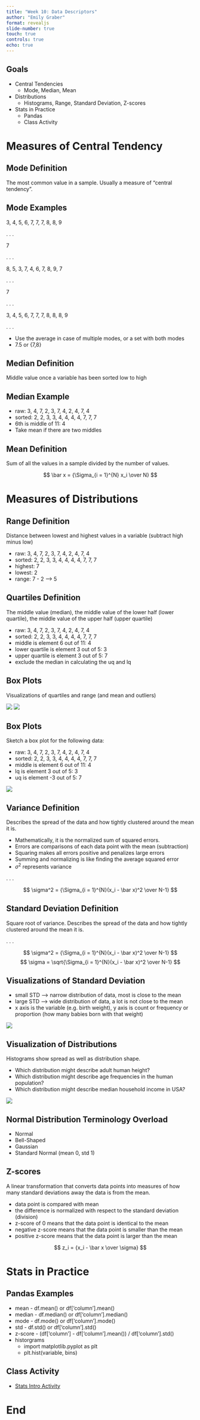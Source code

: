 ```yaml
---
title: "Week 10: Data Descriptors"
author: "Emily Graber"
format: revealjs
slide-number: true
touch: true
controls: true
echo: true
---
```


## Goals

- Central Tendencies
  - Mode, Median, Mean
- Distributions
  - Histograms, Range, Standard Deviation, Z-scores
- Stats in Practice
  - Pandas
  - Class Activity

# Measures of Central Tendency

## Mode Definition

The most common value in a sample. Usually a measure of "central tendency".

## Mode Examples

3, 4, 5, 6, 7, 7, 7, 8, 8, 9

. . .

7

. . .

8, 5, 3, 7, 4, 6, 7, 8, 9, 7

. . .

7

. . .

3, 4, 5, 6, 7, 7, 7, 8, 8, 8, 9

. . .

- Use the average in case of multiple modes, or a set with both modes
- 7.5 or {7,8}


## Median Definition

Middle value once a variable has been sorted low to high

## Median Example

::: incremental
- raw: 3, 4, 7, 2, 3, 7, 4, 2, 4, 7, 4
- sorted: 2, 2, 3, 3, 4, 4, 4, 4, 7, 7, 7
- 6th is middle of 11: 4
- Take mean if there are two middles
:::


## Mean Definition

Sum of all the values in a sample divided by the number of values.

$$
\bar x = {\Sigma_{i = 1}^{N} x_i \over N}
$$



# Measures of Distributions

## Range Definition

Distance between lowest and highest values in a variable (subtract high minus low)

::: incremental
- raw: 3, 4, 7, 2, 3, 7, 4, 2, 4, 7, 4
- sorted: 2, 2, 3, 3, 4, 4, 4, 4, 7, 7, 7
- highest: 7
- lowest: 2
- range: 7 - 2 --> 5
:::

## Quartiles Definition

The middle value (median), the middle value of the lower half (lower quartile), the middle value of the upper half (upper quartile)

::: incremental
- raw: 3, 4, 7, 2, 3, 7, 4, 2, 4, 7, 4
- sorted: 2, 2, 3, 3, 4, 4, 4, 4, 7, 7, 7
- middle is element 6 out of 11: 4
- lower quartile is element 3 out of 5: 3
- upper quartile is element 3 out of 5: 7
- exclude the median in calculating the uq and lq
:::

## Box Plots {.smaller}

Visualizations of quartiles and range  (and mean and outliers)

![](https://pro.arcgis.com/en/pro-app/3.3/help/analysis/geoprocessing/charts/GUID-0E2C3730-C535-40CD-8152-80D794A996A7-web.png)
![](https://blogs.sas.com/content/iml/files/2019/08/boxschematic1.png)

## Box Plots {.smaller}

Sketch a box plot for the following data:

- raw: 3, 4, 7, 2, 3, 7, 4, 2, 4, 7, 4
- sorted: 2, 2, 3, 3, 4, 4, 4, 4, 7, 7, 7
- middle is element 6 out of 11: 4
- lq is element 3 out of 5: 3
- uq is element -3 out of 5: 7

![](https://blogs.sas.com/content/iml/files/2019/08/boxschematic1.png)

## Variance Definition {.smaller}

Describes the spread of the data and how tightly clustered around the mean it is. 

::: incremental
- Mathematically, it is the normalized sum of squared errors.
- Errors are comparisons of each data point with the mean (subtraction)
- Squaring makes all errors positive and penalizes large errors
- Summing and normalizing is like finding the average squared error
- $\sigma^2$ represents variance
:::

. . .

$$
\sigma^2 = {\Sigma_{i = 1}^{N}(x_i - \bar x)^2 \over N-1}
$$


## Standard Deviation Definition {.smaller}

Square root of variance. Describes the spread of the data and how tightly clustered around the mean it is.

. . .

$$
\sigma^2 = {\Sigma_{i = 1}^{N}(x_i - \bar x)^2 \over N-1}
$$
$$
\sigma = \sqrt{\Sigma_{i = 1}^{N}(x_i - \bar x)^2 \over N-1}
$$

## Visualizations of Standard Deviation {.smaller}

- small STD --> narrow distribution of data, most is close to the mean
- large STD --> wide distribution of data, a lot is not close to the mean
- x axis is the variable (e.g. birth weight), y axis is count or frequency or proportion (how many babies born with that weight)

![](https://mathcenter.oxford.emory.edu/site/math117/shapeCenterAndSpread/examplesOfSpread.jpg)


## Visualization of Distributions {.smaller}

Histograms show spread as well as distribution shape.

- Which distribution might describe adult human height?
- Which distribution might describe age frequencies in the human population?
- Which distribution might describe median household income in USA?

![](https://media.geeksforgeeks.org/wp-content/uploads/20230726175644/Frequency-Distribution-Curve-1.png)

## Normal Distribution Terminology Overload

- Normal
- Bell-Shaped
- Gaussian
- Standard Normal (mean 0, std 1)

## Z-scores {.smaller}

A linear transformation that converts data points into measures of how many standard deviations away the data is from the mean.

- data point is compared with mean
- the difference is normalized with respect to the standard deviation (division)
- z-score of 0 means that the data point is identical to the mean
- negative z-score means that the data point is smaller than the mean
- positive z-score means that the data point is larger than the mean

$$
z_i = {x_i - \bar x \over \sigma}
$$

# Stats in Practice

## Pandas Examples {.smaller}

::: incremental
- mean - df.mean() or df['column'].mean()
- median - df.median() or df['column'].median()
- mode - df.mode() or df['column'].mode()
- std - df.std() or df['column'].std()
- z-score - (df['column'] - df['column'].mean()) / df['column'].std()
- historgrams
  - import matplotlib.pyplot as plt
  - plt.hist(variable, bins)
:::

## Class Activity

- [Stats Intro Activity](/code/stats_intro_activity.ipynb)

# End